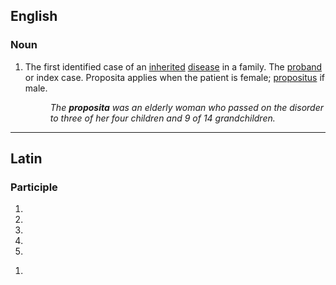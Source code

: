 ==English==

===Noun===
{{en-noun|proposita|e}}

# The first identified case of an [[inherited]] [[disease]] in a family. The [[proband]] or index case. Proposita applies when the patient is female; [[propositus]] if male.
#: ''The '''proposita''' was an elderly woman who passed on the disorder to three of her four children and 9 of 14 grandchildren.''

----

==Latin==

===Participle===
{{la-part-form|prōposita}}

# {{inflection of|propositus|prōpositus|nom|f|s|lang=la}}
# {{inflection of|propositus|prōpositus|nom|n|p|lang=la}}
# {{inflection of|propositus|prōpositus|acc|n|p|lang=la}}
# {{inflection of|propositus|prōpositus|voc|f|s|lang=la}}
# {{inflection of|propositus|prōpositus|voc|n|p|lang=la}}

{{la-part-form|prōpositā}}

# {{inflection of|propositus|prōpositus|abl|f|s|lang=la}}
